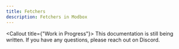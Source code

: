 ```yaml
---
title: Fetchers
description: Fetchers in Modbox
---
```


<Callout title={"Work in Progress"}>
  This documentation is still being written. If you have any questions, please
  reach out on Discord.
</Callout>
